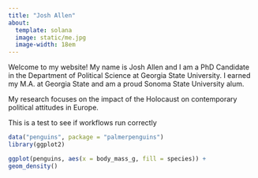 ```yaml
---
title: "Josh Allen"
about:
  template: solana
  image: static/me.jpg
  image-width: 18em
---
```


Welcome to my website! My name is Josh Allen and I am a PhD Candidate in the Department of Political Science at Georgia State University. I earned my M.A. at Georgia State and am a proud Sonoma State University alum.

My research focuses on the impact of the Holocaust on contemporary political attitudes in Europe. 


This is a test to see if workflows run correctly 



```r

data("penguins", package = "palmerpenguins")
library(ggplot2)

ggplot(penguins, aes(x = body_mass_g, fill = species)) +
geom_density()

```